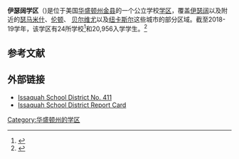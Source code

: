 '''伊瑟阔学区'''（{{lang-en|Issaquah School District No. 411}})是位于美国[[华盛顿州|华盛顿州]][[金县_(华盛顿州)|金县]]的一个公立学校[[学区|学区]]，覆盖[[伊瑟阔|伊瑟阔]]以及附近的[[瑟马米什_(华盛顿州)|瑟马米什]]、[[伦顿_(华盛顿州)|伦顿]]、 [[贝尔维尤_(华盛顿州)|贝尔维尤]]以及[[纽卡斯尔_(华盛顿州)|纽卡斯尔]]这些城市的部分区域。截至2018-19学年，该学区有24所学校<ref>{{Cite web|url=https://www.issaquah.wednet.edu/schools|title=Schools|website=Issaquah School District|access-date=January 3, 2020|archive-date=2021-06-08|archive-url=https://web.archive.org/web/20210608082606/https://www.issaquah.wednet.edu/schools|dead-url=no}}</ref>和20,956入学学生。<ref name=":0">{{Cite web|url=http://reportcard.ospi.k12.wa.us/summary.aspx?groupLevel=District&schoolId=114&reportLevel=District&yrs=2015-16&year=2015-16|title=Washington State Report Card|website=reportcard.ospi.k12.wa.us|access-date=2017-04-29}}</ref>

== 参考文献 ==
{{Reflist}}

== 外部链接 ==
*[http://www.issaquah.wednet.edu/ Issaquah School District No. 411] {{Wayback|url=http://www.issaquah.wednet.edu/ |date=20080409213229 }}
*[http://reportcard.ospi.k12.wa.us/?schoolId=114 Issaquah School District Report Card]

[[Category:华盛顿州的学区|Category:华盛顿州的学区]]